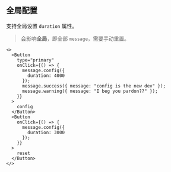 ## <i></i>全局配置

支持全局设置 `duration` 属性。

> 会影响**全局**，即全部 `message`，需要手动重置。

```tsx live=true className=s-container--button deps=message
<>
  <Button
    type="primary"
    onClick={() => {
      message.config({
        duration: 4000
      });
      message.success({ message: "config is the new dev" });
      message.warning({ message: "I beg you pardon??" });
    }}
  >
    config
  </Button>
  <Button
    onClick={() => {
      message.config({
        duration: 3000
      });
    }}
  >
    reset
  </Button>
</>
```
